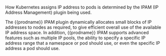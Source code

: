 How Kubernetes assigns IP address to pods is determined by the IPAM (IP Address Management) plugin being used.

The {{prodname}} IPAM plugin dynamically allocates small blocks of IP addresses to nodes as required, to give efficient overall use of the available IP address space.  In addition, {{prodname}} IPAM supports advanced features such as multiple IP pools, the ability to specify a specific IP address range that a namespace or pod should use, or even the specific IP address a pod should use.
